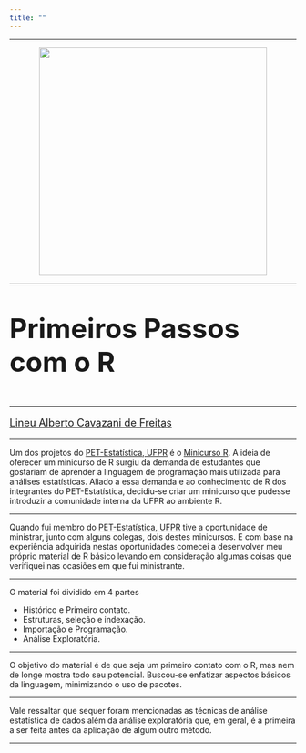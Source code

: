 ```yaml
---
title: ""
---
```


---

<center>
<img src="img/rrstudio.png" width=400 height=400>
</center>

---

<font size="8"> 
<p align=”center”> <b> Primeiros Passos com o R </b> </center>
</font>

---

<font size="4"> 
<p align=”center”> [Lineu Alberto Cavazani de Freitas](https://lineu96.github.io/st/) </center>
</font> 

---


Um dos projetos do [PET-Estatística, UFPR](https://pet-estatistica.github.io/site/) é o [Minicurso R](https://pet-estatistica.github.io/site/minicurso_r/). A ideia de oferecer um minicurso de R surgiu da demanda de estudantes que gostariam de aprender a linguagem de programação mais utilizada para análises estatísticas. Aliado a essa demanda e ao conhecimento de R dos integrantes do PET-Estatística, decidiu-se criar um minicurso que pudesse introduzir a comunidade interna da UFPR ao ambiente R.

---

Quando fui membro do [PET-Estatística, UFPR](https://pet-estatistica.github.io/site/) tive a oportunidade de ministrar, junto com alguns colegas, dois destes minicursos. E com base na experiência adquirida nestas oportunidades comecei a desenvolver meu próprio material de R básico levando em consideração algumas coisas que verifiquei nas ocasiões em que fui ministrante.

---

O material foi dividido em 4 partes

 - Histórico e Primeiro contato.
 - Estruturas, seleção e indexação.
 - Importação e Programação.
 - Análise Exploratória.
 
---

O objetivo do material é de que seja um primeiro contato com o R, mas nem de longe mostra todo seu potencial. Buscou-se enfatizar aspectos básicos da linguagem, minimizando o uso de pacotes.

---

Vale ressaltar que sequer foram mencionadas as técnicas de análise estatística de dados além da análise exploratória que, em geral, é a primeira a ser feita antes da aplicação de algum outro método. 

---

